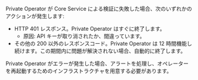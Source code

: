 Private Operator が Core Service による検証に失敗した場合、次のいずれかのアクションが発生します:

- HTTP 401 レスポンス。Private Operator はすぐに終了します。
  - 原因: API キーが取り消されたか、間違っています。
- その他の 200 以外のレスポンスコード。Private Operator は 12 時間機能し続けます。この期間内に問題が解決されない場合、自動的に終了します。

Private Operator がエラーが発生した場合、アラートを処理し、オペレーターを再起動するためのインフラストラクチャを用意する必要があります。